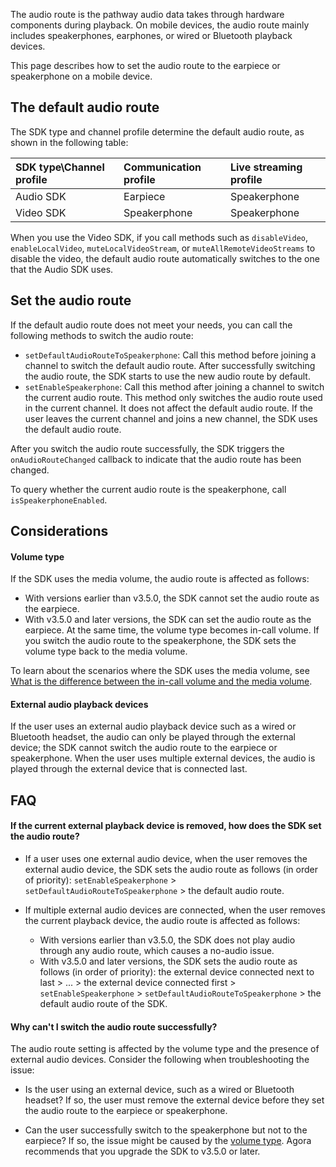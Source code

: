 <PlatformWrapper platform="android">

The audio route is the pathway audio data takes through hardware components during playback. On mobile devices, the audio route mainly includes speakerphones, earphones, or wired or Bluetooth playback devices.

This page describes how to set the audio route to the earpiece or speakerphone on a mobile device.

## The default audio route

The SDK type and channel profile determine the default audio route, as shown in the following table:

| SDK type\Channel profile | Communication profile | Live streaming profile |
| :----------------------- | :-------------------- | :--------------------- |
| Audio SDK                | Earpiece              | Speakerphone           |
| Video SDK                | Speakerphone          | Speakerphone           |

<div class="alert note">When you use the Video SDK, if you call methods such as <code>disableVideo</code>, <code>enableLocalVideo</code>, <code>muteLocalVideoStream</code>, or <code>muteAllRemoteVideoStreams</code> to disable the video, the default audio route automatically switches to the one that the Audio SDK uses.</div>

## Set the audio route

If the default audio route does not meet your needs, you can call the following methods to switch the audio route:

- `setDefaultAudioRouteToSpeakerphone`: Call this method before joining a channel to switch the default audio route. After successfully switching the audio route, the SDK starts to use the new audio route by default.
- `setEnableSpeakerphone`: Call this method after joining a channel to switch the current audio route. This method only switches the audio route used in the current channel. It does not affect the default audio route. If the user leaves the current channel and joins a new channel, the SDK uses the default audio route.

After you switch the audio route successfully, the SDK triggers the `onAudioRouteChanged` callback to indicate that the audio route has been changed.

To query whether the current audio route is the speakerphone, call `isSpeakerphoneEnabled`.

## Considerations

<a name="volume_type"></a>

#### Volume type

If the SDK uses the media volume, the audio route is affected as follows:

- With versions earlier than v3.5.0, the SDK cannot set the audio route as the earpiece.
- With v3.5.0 and later versions, the SDK can set the audio route as the earpiece. At the same time, the volume type becomes in-call volume. If you switch the audio route to the speakerphone, the SDK sets the volume type back to the media volume.

 To learn about the scenarios where the SDK uses the media volume, see [What is the difference between the in-call volume and the media volume](https://docs.agora.io/en/help/integration-issues/system_volume).


#### External audio playback devices

If the user uses an external audio playback device such as a wired or Bluetooth headset, the audio can only be played through the external device; the SDK cannot switch the audio route to the earpiece or speakerphone. When the user uses multiple external devices, the audio is played through the external device that is connected last.

## FAQ

#### If the current external playback device is removed, how does the SDK set the audio route?

- If a user uses one external audio device, when the user removes the external audio device, the SDK sets the audio route as follows (in order of priority): `setEnableSpeakerphone` > `setDefaultAudioRouteToSpeakerphone` > the default audio route.

- If multiple external audio devices are connected, when the user removes the current playback device, the audio route is affected as follows:

  - With versions earlier than v3.5.0, the SDK does not play audio through any audio route, which causes a no-audio issue.
  - With v3.5.0 and later versions, the SDK sets the audio route as follows (in order of priority): the external device connected next to last > ... > the external device connected first > `setEnableSpeakerphone` > `setDefaultAudioRouteToSpeakerphone` > the default audio route of the SDK.

#### Why can't I switch the audio route successfully?

The audio route setting is affected by the volume type and the presence of external audio devices. Consider the following when troubleshooting the issue:

- Is the user using an external device, such as a wired or Bluetooth headset? If so, the user must remove the external device before they set the audio route to the earpiece or speakerphone.

- Can the user successfully switch to the speakerphone but not to the earpiece? If so, the issue might be caused by the [volume type](#volume_type). Agora recommends that you upgrade the SDK to v3.5.0 or later.

</PlatformWrapper>